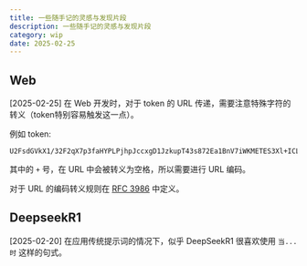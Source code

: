 ```yaml
---
title: 一些随手记的灵感与发现片段
description: 一些随手记的灵感与发现片段
category: wip
date: 2025-02-25 
---
```


<UpdatedSpan text="[updated] 最后更新于 2025-02-25" />

## Web

[2025-02-25] 在 Web 开发时，对于 token 的 URL 传递，需要注意特殊字符的转义（token特别容易触发这一点）。

例如 token:
```text
U2FsdGVkX1/32F2qX7p3faHYPLPjhpJccxgD1JzkupT43s872Ea1BnV7iWKMETES3Xl+ICLBPkamABfmHU7Eww==
```
其中的 `+` 号，在 URL 中会被转义为空格，所以需要进行 URL 编码。

对于 URL 的编码转义规则在 [RFC 3986](https://www.rfc-editor.org/rfc/rfc3986.html) 中定义。

## DeepseekR1

[2025-02-20] 在应用传统提示词的情况下，似乎 DeepSeekR1 很喜欢使用 `当...时` 这样的句式。

